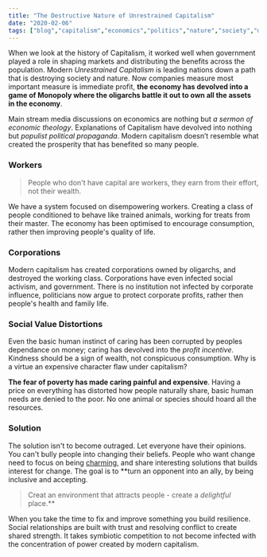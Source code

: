 ```yaml
---
title: "The Destructive Nature of Unrestrained Capitalism"
date: "2020-02-06"
tags: ["blog","capitalism","economics","politics","nature","society","draft"]
---
```

When we look at the history of Capitalism, it worked well when government played a role in shaping markets and distributing the benefits across the population. Modern *Unrestrained Capitalism* is leading nations down a path that is destroying society and nature. Now companies measure most important measure is immediate profit, **the economy has devolved into a game of Monopoly where the oligarchs battle it out to own all the assets in the economy**.

Main stream media discussions on economics are nothing but *a sermon of economic theology*. Explanations of Capitalism have devolved into nothing but *populist political propaganda*. Modern capitalism doesn’t resemble what created the prosperity that has benefited so many people.

### Workers

> People who don't have capital are workers, they earn from their effort, not their wealth.

We have a system focused on disempowering workers. Creating a class of people conditioned to behave like trained animals, working for treats from their master. The economy has been optimised to encourage consumption, rather then improving people's quality of life.

### Corporations 
Modern capitalism has created corporations owned by oligarchs, and destroyed the working class. Corporations have even infected social activism, and government. There is no institution not infected by corporate influence, politicians now argue to protect corporate profits, rather then people's health and family life.

### Social Value Distortions
Even the basic human instinct of caring has been corrupted by peoples dependance on money; caring has devolved into the *profit incentive*. Kindness should be a sign of wealth, not conspicuous consumption. Why is a virtue an expensive character flaw under capitalism?

**The fear of poverty has made caring painful and expensive**. Having a price on everything has distorted how people naturally share, basic human needs are denied to the poor. No one animal or species should hoard all the resources.

### Solution
The solution isn't to become outraged. Let everyone have their opinions. You can't bully people into changing their beliefs. People who want change need to focus on being [charming](https://areomagazine.com/2017/10/28/how-not-to-de-radicalize-a-twitter-neo-nazi/), and share interesting solutions that builds interest for change. The goal is to **turn an opponent into an ally, by being inclusive and accepting. 

> Creat an environment that attracts people - create a *delightful* place.**

When you take the time to fix and improve something you build resilience. Social relationships are built with trust and resolving conflict to create shared strength. It takes symbiotic competition to not become infected with the concentration of power created by modern capitalism.
